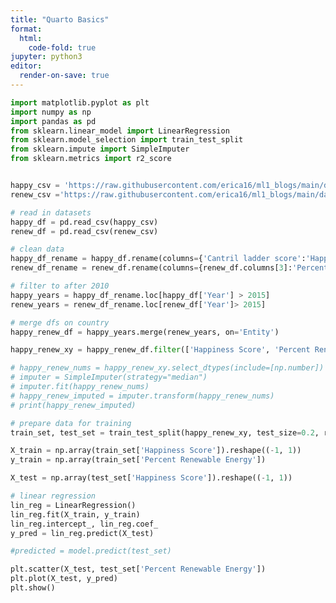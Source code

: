 ```yaml
---
title: "Quarto Basics"
format:
  html:
    code-fold: true
jupyter: python3
editor:
  render-on-save: true
---
```



```python
import matplotlib.pyplot as plt
import numpy as np
import pandas as pd
from sklearn.linear_model import LinearRegression
from sklearn.model_selection import train_test_split
from sklearn.impute import SimpleImputer
from sklearn.metrics import r2_score


happy_csv = 'https://raw.githubusercontent.com/erica16/ml1_blogs/main/data/happiness-cantril-ladder.csv'
renew_csv ='https://raw.githubusercontent.com/erica16/ml1_blogs/main/data/renewable-share-energy.csv'

# read in datasets
happy_df = pd.read_csv(happy_csv)
renew_df = pd.read_csv(renew_csv)

# clean data
happy_df_rename = happy_df.rename(columns={'Cantril ladder score':'Happiness Score'})
renew_df_rename = renew_df.rename(columns={renew_df.columns[3]:'Percent Renewable Energy'})

# filter to after 2010
happy_years = happy_df_rename.loc[happy_df['Year'] > 2015]
renew_years = renew_df_rename.loc[renew_df['Year']> 2015]

# merge dfs on country
happy_renew_df = happy_years.merge(renew_years, on='Entity')

happy_renew_xy = happy_renew_df.filter(['Happiness Score', 'Percent Renewable Energy'])

# happy_renew_nums = happy_renew_xy.select_dtypes(include=[np.number])
# imputer = SimpleImputer(strategy="median")
# imputer.fit(happy_renew_nums)
# happy_renew_imputed = imputer.transform(happy_renew_nums)
# print(happy_renew_imputed)

# prepare data for training
train_set, test_set = train_test_split(happy_renew_xy, test_size=0.2, random_state=42)

X_train = np.array(train_set['Happiness Score']).reshape((-1, 1))
y_train = np.array(train_set['Percent Renewable Energy'])

X_test = np.array(test_set['Happiness Score']).reshape((-1, 1))

# linear regression
lin_reg = LinearRegression()
lin_reg.fit(X_train, y_train)
lin_reg.intercept_, lin_reg.coef_
y_pred = lin_reg.predict(X_test)

#predicted = model.predict(test_set)

plt.scatter(X_test, test_set['Percent Renewable Energy'])
plt.plot(X_test, y_pred)
plt.show()
```
